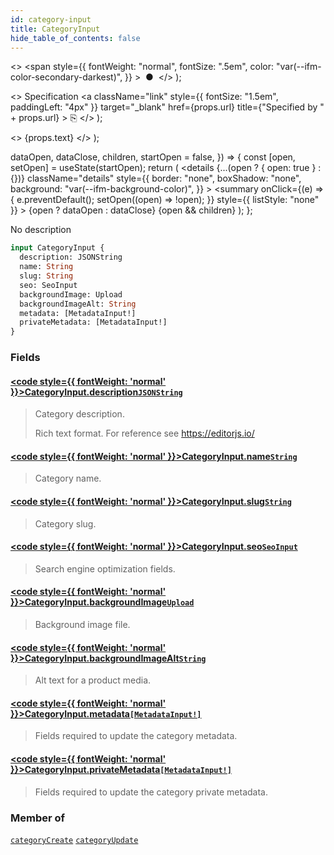 ```yaml
---
id: category-input
title: CategoryInput
hide_table_of_contents: false
---
```


  <>
    <span
      style={{
        fontWeight: "normal",
        fontSize: ".5em",
        color: "var(--ifm-color-secondary-darkest)",
      }}
    >
      &nbsp;●&nbsp;
    </span>
  </>
);

  <>
    Specification
    <a
      className="link"
      style={{ fontSize: "1.5em", paddingLeft: "4px" }}
      target="\_blank"
      href={props.url}
      title={"Specified by " + props.url}
    >
      ⎘
    </a>
  </>
);

  <>
    <span className={props.class}>{props.text}</span>
  </>
);


  dataOpen,
  dataClose,
  children,
  startOpen = false,
}) => {
  const [open, setOpen] = useState(startOpen);
  return (
    <details
      {...(open ? { open: true } : {})}
      className="details"
      style={{
        border: "none",
        boxShadow: "none",
        background: "var(--ifm-background-color)",
      }}
    >
      <summary
        onClick={(e) => {
          e.preventDefault();
          setOpen((open) => !open);
        }}
        style={{ listStyle: "none" }}
      >
        {open ? dataOpen : dataClose}
      </summary>
      {open && children}
    </details>
  );
};

No description

```graphql
input CategoryInput {
  description: JSONString
  name: String
  slug: String
  seo: SeoInput
  backgroundImage: Upload
  backgroundImageAlt: String
  metadata: [MetadataInput!]
  privateMetadata: [MetadataInput!]
}
```

### Fields

#### [<code style={{ fontWeight: 'normal' }}>CategoryInput.<b>description</b></code>](#)<Bullet />[`JSONString`](../../../api-reference/miscellaneous/scalars/jsonstring) <Badge class="badge badge--secondary" text="scalar"/>

> Category description.
>
> Rich text format. For reference see https://editorjs.io/

#### [<code style={{ fontWeight: 'normal' }}>CategoryInput.<b>name</b></code>](#)<Bullet />[`String`](../../../api-reference/miscellaneous/scalars/string) <Badge class="badge badge--secondary" text="scalar"/>

> Category name.

#### [<code style={{ fontWeight: 'normal' }}>CategoryInput.<b>slug</b></code>](#)<Bullet />[`String`](../../../api-reference/miscellaneous/scalars/string) <Badge class="badge badge--secondary" text="scalar"/>

> Category slug.

#### [<code style={{ fontWeight: 'normal' }}>CategoryInput.<b>seo</b></code>](#)<Bullet />[`SeoInput`](../../../api-reference/miscellaneous/inputs/seo-input) <Badge class="badge badge--secondary" text="input"/>

> Search engine optimization fields.

#### [<code style={{ fontWeight: 'normal' }}>CategoryInput.<b>backgroundImage</b></code>](#)<Bullet />[`Upload`](../../../api-reference/miscellaneous/scalars/upload) <Badge class="badge badge--secondary" text="scalar"/>

> Background image file.

#### [<code style={{ fontWeight: 'normal' }}>CategoryInput.<b>backgroundImageAlt</b></code>](#)<Bullet />[`String`](../../../api-reference/miscellaneous/scalars/string) <Badge class="badge badge--secondary" text="scalar"/>

> Alt text for a product media.

#### [<code style={{ fontWeight: 'normal' }}>CategoryInput.<b>metadata</b></code>](#)<Bullet />[`[MetadataInput!]`](../../../api-reference/miscellaneous/inputs/metadata-input) <Badge class="badge badge--secondary" text="list"/> <Badge class="badge badge--secondary" text="input"/>

> Fields required to update the category metadata.
>
> <Badge text="Added in Saleor 3.8" class="secondary margin-bottom--sm" />

#### [<code style={{ fontWeight: 'normal' }}>CategoryInput.<b>privateMetadata</b></code>](#)<Bullet />[`[MetadataInput!]`](../../../api-reference/miscellaneous/inputs/metadata-input) <Badge class="badge badge--secondary" text="list"/> <Badge class="badge badge--secondary" text="input"/>

> Fields required to update the category private metadata.
>
> <Badge text="Added in Saleor 3.8" class="secondary margin-bottom--sm" />

### Member of

[`categoryCreate`](../../../api-reference/products/mutations/category-create) <Badge class="badge badge--secondary" text="mutation"/><Bullet />[`categoryUpdate`](../../../api-reference/products/mutations/category-update) <Badge class="badge badge--secondary" text="mutation"/>
